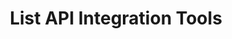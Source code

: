 ---
title: "List API Integration Tools"
sidebarTitle: "List Tools"
description: "Retrieve all API integration tools in your account"
openapi: "GET /tools"
icon: "list"
---